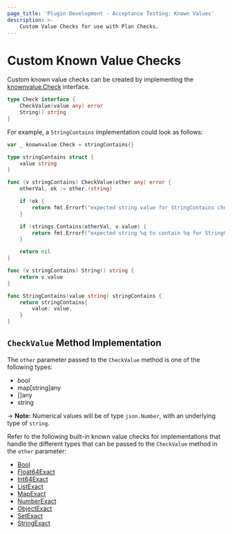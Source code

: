 ```yaml
---
page_title: 'Plugin Development - Acceptance Testing: Known Values'
description: >-
    Custom Value Checks for use with Plan Checks.
---
```


# Custom Known Value Checks

Custom known value checks can be created by implementing the [knownvalue.Check](https://pkg.go.dev/github.com/hashicorp/terraform-plugin-testing/knownvalue#Check) interface.

```go
type Check interface {
	CheckValue(value any) error
	String() string
}
```

For example, a `StringContains` implementation could look as follows:

```go
var _ knownvalue.Check = stringContains{}

type stringContains struct {
	value string
}

func (v stringContains) CheckValue(other any) error {
	otherVal, ok := other.(string)

	if !ok {
		return fmt.Errorf("expected string value for StringContains check, got: %T", other)
	}

	if !strings.Contains(otherVal, v.value) {
		return fmt.Errorf("expected string %q to contain %q for StringContains check", otherVal, v.value)
	}

	return nil
}

func (v stringContains) String() string {
	return v.value
}

func StringContains(value string) stringContains {
	return stringContains{
		value: value,
	}
}
```

## `CheckValue` Method Implementation

The `other` parameter passed to the `CheckValue` method is one of the following types:

* bool
* map[string]any
* []any
* string

-> **Note:** Numerical values will be of type `json.Number`, with an underlying type of `string`.

Refer to the following built-in known value checks for implementations that handle the different types that can be passed to the `CheckValue` method in the `other` parameter:

* [Bool](https://pkg.go.dev/github.com/hashicorp/terraform-plugin-testing/knownvalue#Bool)
* [Float64Exact](https://pkg.go.dev/github.com/hashicorp/terraform-plugin-testing/knownvalue#Float64Exact)
* [Int64Exact](https://pkg.go.dev/github.com/hashicorp/terraform-plugin-testing/knownvalue#Int64Exact)
* [ListExact](https://pkg.go.dev/github.com/hashicorp/terraform-plugin-testing/knownvalue#ListExact)
* [MapExact](https://pkg.go.dev/github.com/hashicorp/terraform-plugin-testing/knownvalue#MapExact)
* [NumberExact](https://pkg.go.dev/github.com/hashicorp/terraform-plugin-testing/knownvalue#NumberExact)
* [ObjectExact](https://pkg.go.dev/github.com/hashicorp/terraform-plugin-testing/knownvalue#ObjectExact)
* [SetExact](https://pkg.go.dev/github.com/hashicorp/terraform-plugin-testing/knownvalue#SetExact)
* [StringExact](https://pkg.go.dev/github.com/hashicorp/terraform-plugin-testing/knownvalue#StringExact)
